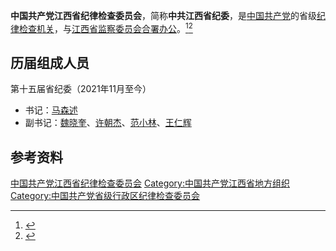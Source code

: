 {{Infobox PRCG
|中共机构名称 = 中国共产党江西省纪律检查委员会
|标志1    = Danghui_R.svg
|合署办公 = [[江西省监察委员会|江西省监察委员会]]
|人员名称 = 委员
|职位1    = [[纪委书记|书记]]
|人员1    = [[马森述|马森述]]
|职位2    = 副书记
|人员2    = [[魏晓奎|魏晓奎]]{{wrap}}[[许朝杰|许朝杰]]{{wrap}}[[范小林|范小林]]{{wrap}}[[王仁辉|王仁辉]]
|人数2    = 4
|上级机构 = [[中国共产党中央纪律检查委员会|中国共产党中央纪律检查委员会]]<br>[[中国共产党江西省代表大会|中国共产党江西省代表大会]]<ref>《[[中国共产党章程|中国共产党章程]]》[[s:中国共产党章程#第四十三条|第四十三条]]</ref>
|机构类型 = [[中国共产党|中国共产党]][[江西省|江西省]][[中国共产党纪律检查机关|纪律检查机关]]
|行政级别 = 副省级
|地址1    =
}}

'''中国共产党江西省纪律检查委员会'''，简称'''中共江西省纪委'''，是[[中国共产党|中国共产党]]的省级[[中国共产党纪律检查机关|纪律检查机关]]，与[[江西省监察委员会|江西省监察委员会]][[合署办公|合署办公]]。<ref>{{Cite book|title=新语词大词典|author=韩明安主编|publisher=黑龙江人民出版社|year=1991|isbn=|location=哈尔滨|pages=}}</ref><ref>{{Cite book|title=军事大辞海 • 上|author=熊武一, 周家法总编; 卓名信, 厉新光, 徐继昌等主编|publisher=长城出版社|year=2000|isbn=|location=北京|pages=}}</ref>

== 历届组成人员 ==
; 第十五届省纪委（2021年11月至今）
* 书记：[[马森述|马森述]]
* 副书记：[[魏晓奎|魏晓奎]]、[[许朝杰|许朝杰]]、[[范小林|范小林]]、[[王仁辉|王仁辉]]

== 参考资料 ==
{{reflist}}

{{中华人民共和国各省级行政区|纪律检查委员会|中国共产党}}
{{江西省领导人}}

[[Category:中国共产党江西省纪律检查委员会|]]
[[Category:中国共产党江西省地方组织|Category:中国共产党江西省地方组织]]
[[Category:中国共产党省级行政区纪律检查委员会|Category:中国共产党省级行政区纪律检查委员会]]